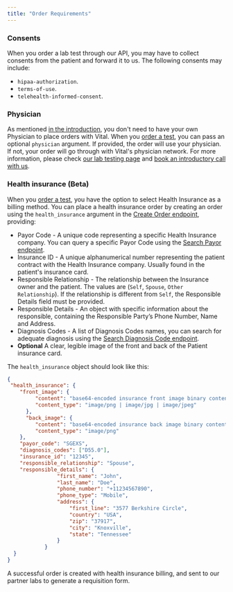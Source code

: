 ```yaml
---
title: "Order Requirements"
---
```


### Consents

When you order a lab test through our API, you may have to collect consents from the patient and forward it to us. The following consents may include:
* `hipaa-authorization`.
* `terms-of-use`.
* `telehealth-informed-consent`.

### Physician

As mentioned [in the introduction](/lab/overview/introduction#features), you don't need to have your own Physician to place orders with Vital. When you [order a test](/lab/overview/quickstart#3-placing-an-order), you can pass an optional `physician` argument.
If provided, the order will use your physician. If not, your order will go through with Vital's physician network. For more information, please check [our lab testing page](https://tryvital.io/labs) and [book an introductory call with us](https://cal.com/team/vital/discovery-call).

### Health insurance (Beta)

When you [order a test](/lab/overview/quickstart#3-placing-an-order), you have the option to select Health Insurance as a billing method.
You can place a health insurance order by creating an order using the `health_insurance` argument in the [Create Order endpoint](/api-reference/lab-testing/create-order), providing:

- Payor Code - A unique code representing a specific Health Insurance company. You can query a specific Payor Code using the [Search Payor endpoint](/api-reference/lab-testing-insurance/search-payor).
- Insurance ID - A unique alphanumerical number representing the patient contract with the Health Insurance company. Usually found in the patient's insurance card.
- Responsible Relationship - The relationship between the Insurance owner and the patient. The values are (`Self`, `Spouse`, `Other Relationship`). If the relationship is different from `Self`, the Responsible Details field must be provided.
- Responsible Details - An object with specific information about the responsible, containing the Responsible Party’s Phone Number, Name and Address.
- Diagnosis Codes - A list of Diagnosis Codes names, you can search for adequate diagnosis using the [Search Diagnosis Code endpoint](/api-reference/lab-testing-insurance/search-diagnosis).
- **Optional** A clear, legible image of the front and back of the Patient insurance card.

The `health_insurance` object should look like this:

```json Health Insurance
{
 "health_insurance": {
    "front_image": {
         "content": "base64-encoded insurance front image binary content",
         "content_type": "image/png | image/jpg | image/jpeg"
      },
      "back_image": {
         "content": "base64-encoded insurance back image binary content",
         "content_type": "image/png"
    },
    "payor_code": "SGEXS",
    "diagnosis_codes": ["D55.0"],
    "insurance_id": "12345",
    "responsible_relationship": "Spouse",
    "responsible_details": {
                "first_name": "John",
                "last_name": "Doe",
                "phone_number": "+11234567890",
                "phone_type": "Mobile",
                "address": {
                    "first_line": "3577 Berkshire Circle",
                    "country": "USA",
                    "zip": "37917",
                    "city": "Knoxville",
                    "state": "Tennessee"
                }
            }
  }
}
```

A successful order is created with health insurance billing, and sent to our partner labs to generate a requisition form.